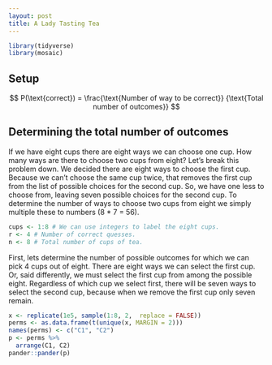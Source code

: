 ```yaml
---
layout: post
title: A Lady Tasting Tea
---
```


```r
library(tidyverse)
library(mosaic)
```

## Setup



$$
P(\text{correct}) = \frac{\text{Number of way to be correct}} {\text{Total number of outcomes}}
$$ 

## Determining the total number of outcomes

If we have eight cups there are eight ways we can choose one cup. 
How many ways are there to choose two cups from eight?
Let's break this problem down.
We decided there are eight ways to choose the first cup. 
Because we can't choose the same cup twice, that removes the first cup from the list of possible choices for the second cup.
So, we have one less to choose from, leaving seven possible choices for the second cup. 
To determine the number of ways to choose two cups from eight we simply multiple these to numbers (8 * 7 = 56).

```r
cups <- 1:8 # We can use integers to label the eight cups.
r <- 4 # Number of correct quesses.
n <- 8 # Total number of cups of tea.
```

First, lets determine the number of possible outcomes for which we can pick 4 cups out of eight.
There are eight ways we can select the first cup. 
Or, said differently, we must select the first cup from among the possible eight.
Regardless of which cup we select first, there will be seven ways to select the second cup, because when we remove the first cup only seven remain.
```r
x <- replicate(1e5, sample(1:8, 2,  replace = FALSE))
perms <- as.data.frame(t(unique(x, MARGIN = 2)))
names(perms) <- c("C1", "C2")
p <- perms %>% 
  arrange(C1, C2)
pander::pander(p)
```


